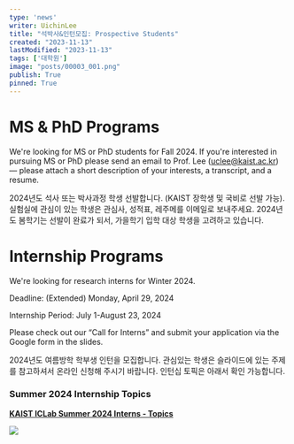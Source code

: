 ```yaml
---
type: 'news'
writer: UichinLee
title: "석박사&인턴모집: Prospective Students"
created: "2023-11-13"
lastModified: "2023-11-13"
tags: ['대학원']
image: "posts/00003_001.png"
publish: True
pinned: True
---
```


# MS & PhD Programs

We're looking for MS or PhD students for Fall 2024. If you're interested in pursuing MS or PhD please send an email to Prof. Lee (uclee@kaist.ac.kr) — please attach a short description of your interests, a transcript, and a resume. 

2024년도 석사 또는 박사과정 학생 선발합니다. (KAIST 장학생 및 국비로 선발 가능). 실험실에 관심이 있는 학생은 관심사, 성적표, 레주메를 이메일로 보내주세요. 2024년도 봄학기는 선발이 완료가 되서, 가을학기 입학 대상 학생을 고려하고 있습니다. 

# Internship Programs

We're looking for research interns for Winter 2024. 

Deadline: (Extended) Monday, April 29, 2024 

Internship Period: July 1-August 23, 2024

Please check out our “Call for Interns” and submit your application via the Google form in the slides.

2024년도 여름방학 학부생 인턴을 모집합니다. 관심있는 학생은 슬라이드에 있는 주제를 참고하셔서 온라인 신청해 주시기 바랍니다. 인턴십 토픽은 아래서 확인 가능합니다. 

### Summer 2024 Internship Topics

[**KAIST ICLab Summer 2024 Interns - Topics**](https://docs.google.com/presentation/d/14725ju9B4f71FHOlpxqstk8ejpGCGfqBIlrbHFWjjXc/edit?usp=sharing)

![](/posts/00003_001.png)  



